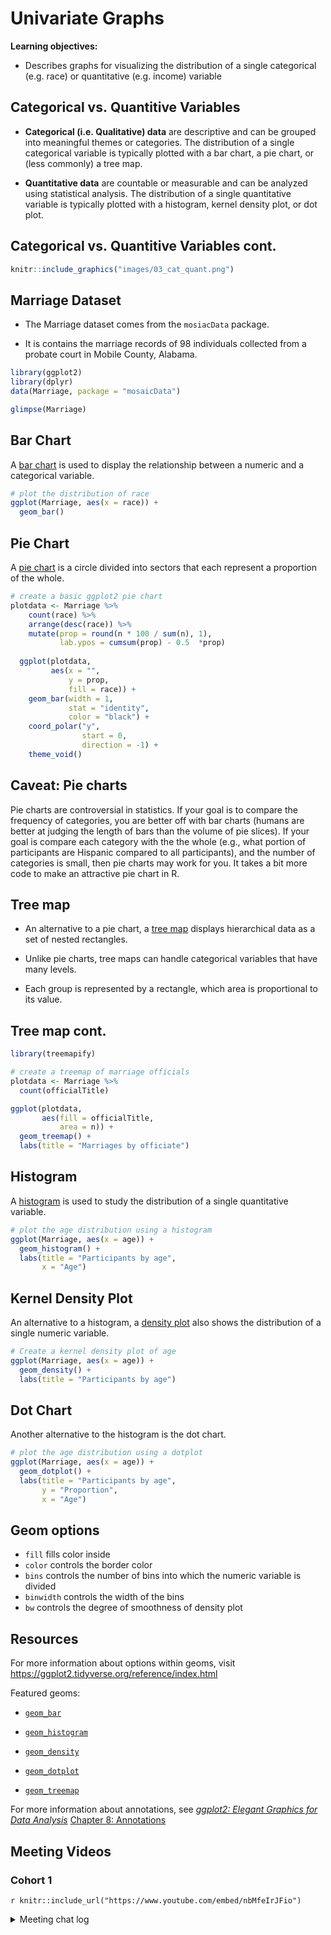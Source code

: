 # Univariate Graphs

**Learning objectives:**

- Describes graphs for visualizing the distribution of a single categorical (e.g. race) or quantitative (e.g. income) variable


## Categorical vs. Quantitive Variables

- **Categorical (i.e. Qualitative) data** are descriptive and can be grouped into meaningful themes or categories. The distribution of a single categorical variable is typically plotted with a bar chart, a pie chart, or (less commonly) a tree map.

- **Quantitative data** are countable or measurable and can be analyzed using statistical analysis. The distribution of a single quantitative variable is typically plotted with a histogram, kernel density plot, or dot plot.

## Categorical vs. Quantitive Variables cont.


```r
knitr::include_graphics("images/03_cat_quant.png")
```

## Marriage Dataset

- The Marriage dataset comes from the `mosiacData` package. 

- It is contains the marriage records of 98 individuals collected from a probate court in Mobile County, Alabama.

```r
library(ggplot2)
library(dplyr)
data(Marriage, package = "mosaicData")

glimpse(Marriage)
```



## Bar Chart

A [bar chart](https://r-graph-gallery.com/barplot.html) is used to display the relationship between a numeric and a categorical variable. 

```r
# plot the distribution of race
ggplot(Marriage, aes(x = race)) + 
  geom_bar()
```


## Pie Chart

A [pie chart](https://r-graph-gallery.com/pie-plot.html) is a circle divided into sectors that each represent a proportion of the whole. 


```r
# create a basic ggplot2 pie chart
plotdata <- Marriage %>% 
    count(race) %>% 
    arrange(desc(race)) %>% 
    mutate(prop = round(n * 100 / sum(n), 1),
           lab.ypos = cumsum(prop) - 0.5  *prop)
  
  ggplot(plotdata, 
         aes(x = "", 
             y = prop, 
             fill = race)) +
    geom_bar(width = 1, 
             stat = "identity", 
             color = "black") +
    coord_polar("y", 
                start = 0, 
                direction = -1) +
    theme_void()

```

## Caveat: Pie charts


Pie charts are controversial in statistics. If your goal is to compare the frequency of categories, you are better off with bar charts (humans are better at judging the length of bars than the volume of pie slices). If your goal is compare each category with the the whole (e.g., what portion of participants are Hispanic compared to all participants), and the number of categories is small, then pie charts may work for you. It takes a bit more code to make an attractive pie chart in R.

## Tree map

- An alternative to a pie chart, a [tree map](https://r-graph-gallery.com/treemap.html) displays hierarchical data as a set of nested rectangles. 

- Unlike pie charts, tree maps can handle categorical variables that have many levels.

- Each group is represented by a rectangle, which area is proportional to its value.



## Tree map cont.

```r
library(treemapify)

# create a treemap of marriage officials
plotdata <- Marriage %>%
  count(officialTitle)

ggplot(plotdata, 
       aes(fill = officialTitle, 
           area = n)) +
  geom_treemap() + 
  labs(title = "Marriages by officiate")
```


## Histogram

A [histogram](https://r-graph-gallery.com/histogram.html) is used to study the distribution of a single quantitative variable. 

```r
# plot the age distribution using a histogram
ggplot(Marriage, aes(x = age)) +
  geom_histogram() + 
  labs(title = "Participants by age",
       x = "Age")
```



## Kernel Density Plot

An alternative to a histogram, a [density plot](https://r-graph-gallery.com/density-plot.html) also shows the distribution of a single numeric variable.

```r
# Create a kernel density plot of age
ggplot(Marriage, aes(x = age)) +
  geom_density() + 
  labs(title = "Participants by age")
```



## Dot Chart

Another alternative to the histogram is the dot chart. 

```r
# plot the age distribution using a dotplot
ggplot(Marriage, aes(x = age)) +
  geom_dotplot() + 
  labs(title = "Participants by age",
       y = "Proportion",
       x = "Age")
```

## Geom options

- `fill` fills color inside
- `color` controls the border color 
- `bins` controls the number of bins into which the numeric variable is divided
- `binwidth` controls the width of the bins 
- `bw` controls the degree of smoothness of density plot


## Resources

For more information about options within geoms, visit [https://ggplot2.tidyverse.org/reference/index.html](https://ggplot2.tidyverse.org/reference/index.html) 

Featured geoms:

- [`geom_bar`](https://ggplot2.tidyverse.org/reference/geom_bar.html)

- [`geom_histogram`](https://ggplot2.tidyverse.org/reference/geom_histogram.html)

- [`geom_density`](https://ggplot2.tidyverse.org/reference/geom_density.html)

- [`geom_dotplot`](https://ggplot2.tidyverse.org/reference/geom_dotplot.html)

- [`geom_treemap`](https://wilkox.org/treemapify/)

For more information about annotations, see [*ggplot2: Elegant Graphics for Data Analysis*](https://ggplot2-book.org/index.html) [Chapter 8: Annotations](https://ggplot2-book.org/annotations.html)

## Meeting Videos {-}

### Cohort 1 {-}

`r knitr::include_url("https://www.youtube.com/embed/nbMfeIrJFio")`

<details>
<summary> Meeting chat log </summary>

```
00:05:44	Lydia Gibson:	https://docs.google.com/spreadsheets/d/1yrXUdZ95upU3kISocqinvaDh-U2JK3mnjhtj4Fr27H8/edit#gid=0
00:44:50	Oluwafemi Oyedele:	Sorry for joining late!!!
```
</details>
